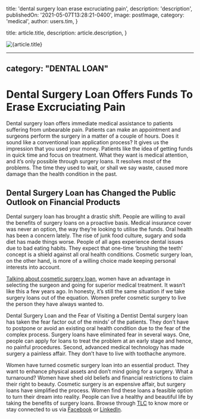 
  title: 'dental surgery loan erase excruciating pain',
  description: 'description',
  publishedOn: '2021-05-07T13:28:21-0400',
  image: postImage,
  category: 'medical',
  author: users.tim,
}

  title: article.title,
  description: article.description,
}


<Image src={postImage} alt={article.title} />

---
category: "DENTAL LOAN"
---

# Dental Surgery Loan Offers Funds To Erase Excruciating Pain

Dental surgery loan offers immediate medical assistance to patients suffering from unbearable pain. Patients can make an appointment and surgeons perform the surgery in a matter of a couple of hours. Does it sound like a conventional loan application process? It gives us the impression that you used your money. Patients like the idea of getting funds in quick time and focus on treatment. What they want is medical attention, and it’s only possible through surgery loans. It resolves most of the problems. The time they used to wait, or shall we say waste, caused more damage than the health condition in the past.

## Dental Surgery Loan has Changed the Public Outlook on Financial Products

Dental surgery loan has brought a drastic shift. People are willing to avail the benefits of surgery loans on a proactive basis. Medical insurance cover was never an option, the way they’re looking to utilise the funds. Oral health has been a concern lately. The rise of junk food culture, sugary and soda diet has made things worse. People of all ages experience dental issues due to bad eating habits. They expect that one-time ‘brushing the teeth’ concept is a shield against all oral health conditions. Cosmetic surgery loan, on the other hand, is more of a willing choice made keeping personal interests into account.

[Talking about cosmetic surgery loan](https://tlc.com.au/plastic-cosmetic-surgery/), women have an advantage in selecting the surgeon and going for superior medical treatment. It wasn’t like this a few years ago. In honesty, it’s still the same situation if we take surgery loans out of the equation. Women prefer cosmetic surgery to live the person they have always wanted to.

Dental Surgery Loan and the Fear of Visiting a Dentist
Dental surgery loan has taken the fear factor out of the minds’ of the patients. They don’t have to postpone or avoid an existing oral health condition due to the fear of the complex process. Surgery loans have eliminated fear in several ways. One, people can apply for loans to treat the problem at an early stage and hence, no painful procedures. Second, advanced medical technology has made surgery a painless affair. They don’t have to live with toothache anymore.

Women have turned cosmetic surgery loan into an essential product. They want to enhance physical assets and don’t mind going for a surgery. What a turnaround? Women have shed old beliefs and financial restrictions to claim their right to beauty. Cosmetic surgery is an expensive affair, but surgery loans have simplified the process. Women find these loans a feasible option to turn their dream into reality. People can live a healthy and beautiful life by taking the benefits of surgery loans. Browse through [TLC](https://tlc.com.au/) to know more or stay connected to us via [Facebook](https://www.facebook.com/totallifestylecredit/) or [LinkedIn](https://www.linkedin.com/company/tlc-total-lifestyle-credit/).
